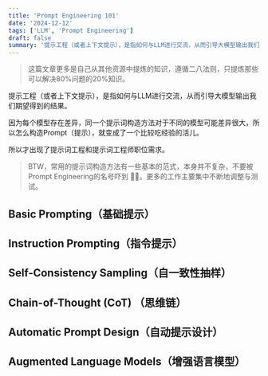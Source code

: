 ```yaml
---
title: 'Prompt Engineering 101'
date: '2024-12-12'
tags: ['LLM', 'Prompt Engineering']
draft: false
summary: '提示工程（或者上下文提示），是指如何与LLM进行交流，从而引导大模型输出我们期望得到的结果'
---
```


> 这篇文章更多是自己从其他资源中提炼的知识，遵循二八法则，只提炼那些可以解决80%问题的20%知识。


提示工程（或者上下文提示），是指如何与LLM进行交流，从而引导大模型输出我们期望得到的结果。

因为每个模型存在差异，同一个提示词构造方法对于不同的模型可能差异很大，所以怎么构造Prompt（提示），就变成了一个比较吃经验的活儿。

所以才出现了提示词工程和提示词工程师职位需求。

> BTW，常用的提示词构造方法有一些基本的范式，本身并不复杂，不要被Prompt Engineering的名号吓到 🤷‍♂️。更多的工作主要集中不断地调整与测试。

## Basic Prompting（基础提示）



## Instruction Prompting（指令提示）


## Self-Consistency Sampling（自一致性抽样）


## Chain-of-Thought (CoT) （思维链）


## Automatic Prompt Design（自动提示设计）


## Augmented Language Models（增强语言模型）
